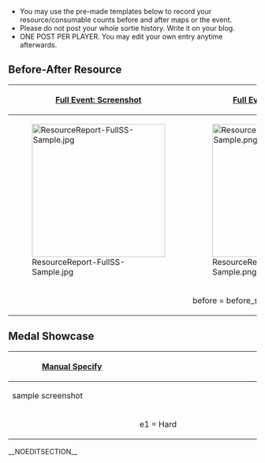 * You may use the pre-made templates below to record your resource/consumable counts before and after maps or the event.
* Please do not post your whole sortie history. Write it on your blog.
* ONE POST PER PLAYER. You may edit your own entry anytime afterwards.

==Before-After Resource==
{| class="wikitable" style="width:600px;"
|-
! style="width:300px;" |[[Template:ResourceReport-FullSS|Full Event: Screenshot]]
! style="width:300px;" |[[Template:ResourceReport-FullMan|Full Event: Manual input]]
|-
|[[File:ResourceReport-FullSS-Sample.jpg|270px|center]]
|[[File:ResourceReport-FullMan-Sample.png|270px|center]]
|-
| valign="top" |
<pre>
{{ResourceReport-FullSS
|before = before_ss.jpg
|after = after_ss.jpg
|fuel = 
|ammo = 
|steel = 
|bauxite = 
|bucket = 
|note = 
}}
</pre>
| valign="top" |
<pre>
{{ResourceReport-FullMan
|before_fuel = 
|before_ammo = 
|before_steel = 
|before_bauxite = 
|after_fuel = 
|after_ammo = 
|after_steel = 
|after_bauxite = 
|used_fuel = 
|used_ammo = 
|used_steel = 
|used_bauxite = 
|used_bucket = 
|note = 
}}
</pre>
|}

==Medal Showcase==
{| class="wikitable" style="width:600px;"
|-
! style="width:300px;" |[[Template:MedalReport-6|Manual Specify]]
! style="width:300px;" |
|-
|sample screenshot
|
|-
| valign="top" |
<pre>
{{MedalReport-6
|e1 = Hard
|e2 = Hard
|e3 = Medium
|e4 = Medium
|e5 = Easy
|e6 = Easy
}}
</pre>
|
|}
__NOEDITSECTION__<ac_metadata title="[Spring 2015 Event] Resource Comparison and Medals"> </ac_metadata>